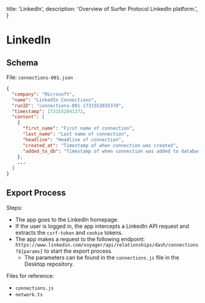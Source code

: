   title: 'LinkedIn',
  description:
    'Overview of Surfer Protocol LinkedIn platform.',
}

# LinkedIn

## Schema

File: `connections-001.json`

```json
{
  "company": "Microsoft",
  "name": "LinkedIn Connections",
  "runID": "connections-001-1731552035370",
  "timestamp": 1731552041372,
  "content": [
    {
      "first_name": "First name of connection",
      "last_name": "Last name of connection",
      "headline": "Headline of connection",
      "created_at": "Timestamp of when connection was created",
      "added_to_db": "Timestamp of when connection was added to database"
    },
    ...
  ]
}
```

## Export Process

Steps:
- The app goes to the LinkedIn homepage.
- If the user is logged in, the app intercepts a LinkedIn API request and extracts the `csrf-token` and `cookie` tokens.
- The app makes a request to the following endpoint: `https://www.linkedin.com/voyager/api/relationships/dash/connections?${params}` to start the export process.
    - The parameters can be found in the `connections.js` file in the Desktop repository.
  
Files for reference:
- `connections.js`
- `network.ts`
